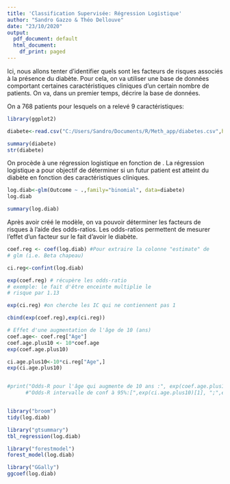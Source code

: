 ```yaml
---
title: 'Classification Supervisée: Régression Logistique'
author: "Sandro Gazzo & Théo Dellouve"
date: "23/10/2020"
output: 
  pdf_document: default
  html_document:
    df_print: paged
---
```

\section{Etude sur le diabète: Identification des risques associés}

Ici, nous allons tenter d'identifier quels sont les facteurs de risques associés à la présence du diabète. Pour cela, on va utiliser une base de données comportant certaines caractéristiques cliniques d'un certain nombre de patients.
On va, dans un premier temps, décrire la base de données.
\

On a 768 patients pour lesquels on a relevé 9 caractéristiques:
\begin{itemize}
  \item \texttt{Pregnancies}: nombre de grossesses;
  \item \texttt{Glucose}: taux de glucose;
  \item \texttt{BloodPressure}: pression sanguine;
  \item \texttt{SkinThickness}: épaisseur de la peau;
  \item \texttt{Insulin}: taux d'insuline;
  \item \texttt{BMI}: Indice de Masse Corporelle (IMC);
  \item \texttt{DiabetesPedigreeFunction}: taux d'hérédité du diabète;
  \item \texttt{Age}: âge;
  \item \texttt{Outcome}: si le patient est atteint du diabète ou non (1: a le diabète, 0: n'a pas le diabète).
\end{itemize}

```r
library(ggplot2)

diabete<-read.csv("C:/Users/Sandro/Documents/R/Meth_app/diabetes.csv",header=TRUE)

summary(diabete)
str(diabete)
```
On procède à une régression logistique en fonction de \texttt{Outcome}. La régression logistique a pour objectif de déterminer si un futur patient est atteint du diabète en fonction des caractéristiques cliniques.
```r
log.diab<-glm(Outcome ~ .,family="binomial", data=diabete)
log.diab

summary(log.diab)

```

Après avoir créé le modèle, on va pouvoir déterminer les facteurs de risques à l'aide des odds-ratios. Les odds-ratios permettent de mesurer l'effet d'un facteur sur le fait d'avoir le diabète.

```r
coef.reg <- coef(log.diab) #Pour extraire la colonne "estimate" de
# glm (i.e. Beta chapeau)

ci.reg<-confint(log.diab)

exp(coef.reg) # récupère les odds-ratio
# exemple: le fait d'être enceinte multiplie le
# risque par 1.13

exp(ci.reg) #on cherche les IC qui ne contiennent pas 1

cbind(exp(coef.reg),exp(ci.reg))

# Effet d'une augmentation de l'âge de 10 (ans)
coef.age<- coef.reg["Age"]
coef.age.plus10 <- 10*coef.age
exp(coef.age.plus10)

ci.age.plus10<-10*ci.reg["Age",]
exp(ci.age.plus10)


#print("Odds-R pour l'âge qui augmente de 10 ans :", exp(coef.age.plus10),
      #"Odds-R intervalle de conf à 95%:[",exp(ci.age.plus10)[1], ";",exp(ci.age.plus10)[2]"]")


library("broom")
tidy(log.diab)

library("gtsummary")
tbl_regression(log.diab)
```

```r
library("forestmodel")
forest_model(log.diab)

```

``` r
library("GGally")
ggcoef(log.diab)

```





```r

```



```r

```


